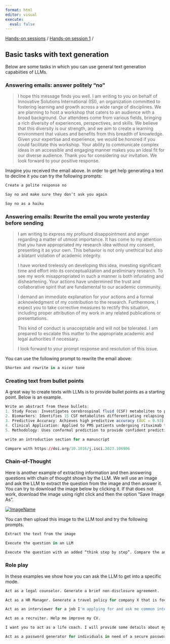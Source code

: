 ```yaml
---
format: html
editor: visual
execute:
  eval: false
---
```


[Hands-on sessions](index.html) / [Hands-on session 1](exercise_session_1.html) /

## Basic tasks with text generation

Below are some tasks in which you can use general text generation capabiities of LLMs.

### Answering emails: answer politely "no"

> I hope this message finds you well. I am writing to you on behalf of Innovative Solutions International (ISI), an organization committed to fostering learning and growth across a wide range of disciplines. We are planning to host a workshop that caters to an audience with a broad background. Our attendees come from various fields, bringing a rich diversity of experiences, perspectives, and skills. We believe that this diversity is our strength, and we aim to create a learning environment that values and benefits from this breadth of knowledge. Given your expertise and experience, we would be honored if you could facilitate this workshop. Your ability to communicate complex ideas in an accessible and engaging manner makes you an ideal fit for our diverse audience. Thank you for considering our invitation. We look forward to your positive response.

Imagine you received the email above. In order to get help generating a text to decline it you can try the following prompts:

```r
Create a polite response no
```

```r
Say no and make sure they don’t ask you again
```

```r
Say no as a haiku
```

### Answering emails: Rewrite the email you wrote yesterday before sending

> I am writing to express my profound disappointment and anger regarding a matter of utmost importance. It has come to my attention that you have appropriated my research idea without my consent, presenting it as your own. This behavior is not only unethical but also a blatant violation of academic integrity.
>
> I have worked tirelessly on developing this idea, investing significant time and effort into its conceptualization and preliminary research. To see my work misappropriated in such a manner is both infuriating and disheartening. Your actions have undermined the trust and collaborative spirit that are fundamental to our academic community.
>
> I demand an immediate explanation for your actions and a formal acknowledgment of my contribution to the research. Furthermore, I expect you to take corrective measures to rectify this situation, including proper attribution of my work in any related publications or presentations.
>
> This kind of conduct is unacceptable and will not be tolerated. I am prepared to escalate this matter to the appropriate academic and legal authorities if necessary.
>
> I look forward to your prompt response and resolution of this issue.

You can use the following prompt to rewrite the email above:

```r
Shorten and rewrite in a nicer tone
```

### Creating text from bullet points

A great way to create texts with LLMs is to provide bullet points as a starting point. Below is an example.

```r
Write an abstract from these bullets:
1. Study Focus: Investigates cerebrospinal fluid (CSF) metabolites to predict progressive multiple sclerosis (PMS).
2. Biomarkers: Identifies 15 CSF metabolites differentiating relapsing-remitting MS (RRMS) from PMS.
3. Predictive Accuracy: Achieves high predictive accuracy (AUC = 0.93).
4. Clinical Application: Applied to PMS patients undergoing rituximab treatment, showing 68% had reduced similarity to PMS phenotype post-treatment.
5. Methodology: Uses conformal prediction to provide confident predictions and aid in early diagnosis and monitoring of PMS.
```

```r
write an introduction section for a manuscript
```

```r
Compare with https://doi.org/10.1016/j.isci.2023.106906
```

### Chain-of-Thought

Here is another example of extracting information and then answering questions with chain of thought shown by the LLM. We will use an image and ask the LLM to extract the question from the image and then answer it. You can try to download the image below by clicking it. If that does not work, download the image using right click and then the option "Save Image As".

```{=html}
<a download="usmleq.jpg" href="usmleq.jpg" title="ImageName">
  <img alt="ImageName" src="usmleq.jpg">
</a>
```
You can then upload this image to the LLM tool and try the following prompts.

```r
Extract the text from the image
```

```r
Execute the question in an LLM
```

```r
Execute the question with an added “think step by step”. Compare the answers.
```

### Role play

In these examples we show how you can ask the LLM to get into a specific mode.

```r
Act as a legal counselor. Generate a brief non-disclosure agreement.
```

```r
Act as a HR Manager. Generate a travel policy for company X that is focuses on reducing carbon footprint
```

```r
Act as an interviewer for a job I'm applying for and ask me common interview questions.
```

```r
Act as a recruiter. Help me improve my CV.
```

```r
I want you to act as a life coach. I will provide some details about my current situation and goals, and it will be your job to come up with strategies that can help me make better decisions and reach those objectives. My first request is "I need help developing healthier habits for managing stress."
```

```r
Act as a password generator for individuals in need of a secure password. Generate 10 passwords in a table.
```
